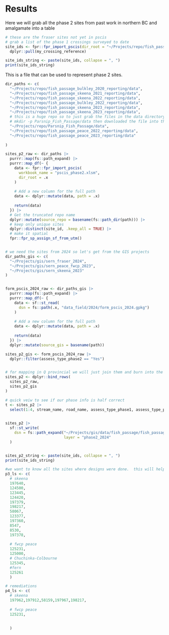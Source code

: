#  Results 

Here we will grab all the phase 2 sites from past work in northern BC and amalgamate into a table

```r
# these are the fraser sites not yet in pscis
# grab a list of the phase 1 crossings surveyed to date
site_ids <- fpr::fpr_import_pscis(dir_root = "~/Projects/repo/fish_passage_fraser_2023_reporting/data") |> 
  dplyr::pull(my_crossing_reference)

site_ids_string <- paste(site_ids, collapse = ", ")
print(site_ids_string)
```

This is a file that can be used to represent phase 2 sites.
```r
dir_paths <- c(
  "~/Projects/repo/fish_passage_bulkley_2020_reporting/data",
  "~/Projects/repo/fish_passage_skeena_2021_reporting/data",
  "~/Projects/repo/fish_passage_skeena_2022_reporting/data",
  "~/Projects/repo/fish_passage_bulkley_2022_reporting/data",
  "~/Projects/repo/fish_passage_skeena_2023_reporting/data",
  "~/Projects/repo/fish_passage_skeena_2023_reporting/data",
  # this is a huge repo so to just grab the files in the data directory we run in the cmd
  # mkdir -p Parsnip_Fish_Passage/data then downloaded the file into there from github
  "~/Projects/repo/Parsnip_Fish_Passage/data",
  "~/Projects/repo/fish_passage_peace_2022_reporting/data",
  "~/Projects/repo/fish_passage_peace_2023_reporting/data"
  
)

sites_p2_raw <- dir_paths |> 
  purrr::map(fs::path_expand) |> 
  purrr::map_df(~ {
    data <- fpr::fpr_import_pscis(
      workbook_name = "pscis_phase2.xlsm",
      dir_root = .x
    )
    
    # Add a new column for the full path
    data <- dplyr::mutate(data, path = .x)
    
    return(data)
  }) |> 
  # Get the truncated repo name
  dplyr::mutate(source_repo = basename(fs::path_dir(path))) |> 
  # keep only unique sites
  dplyr::distinct(site_id, .keep_all = TRUE) |> 
  # make it spatial
  fpr::fpr_sp_assign_sf_from_utm()


# we need the sites from 2024 so let's get from the GIS projects
dir_paths_gis <- c(
  "~/Projects/gis/sern_fraser_2024",
  "~/Projects/gis/sern_peace_fwcp_2023",
  "~/Projects/gis/sern_skeena_2023"
)


form_pscis_2024_raw <- dir_paths_gis |> 
  purrr::map(fs::path_expand) |> 
  purrr::map_df(~ {
    data <- sf::st_read(
      dsn = fs::path(.x, "data_field/2024/form_pscis_2024.gpkg")
    )
    
    # Add a new column for the full path
    data <- dplyr::mutate(data, path = .x)
    
    return(data)
  }) |> 
  dplyr::mutate(source_gis = basename(path)) 

sites_p2_gis <- form_pscis_2024_raw |> 
  dplyr::filter(assess_type_phase2 == "Yes")


# for mapping in Q provincial we will just join them and burn into the project
sites_p2 <- dplyr::bind_rows(
  sites_p2_raw,
  sites_p2_gis
)

# quick veiw to see if our phase info is half correct
t <- sites_p2 |> 
  select(1:4, stream_name, road_name, assess_type_phase1, assess_type_phase2, assess_type_reassessment, assessment_comment, fish_sampling, source_repo, source_gis)
 

sites_p2 |> 
  sf::st_write(
    dsn = fs::path_expand("~/Projects/gis/data/fish_passage/fish_passage_summary.gpkg"),
                          layer = "phase2_2024"
  )


sites_p2_string <- paste(site_ids, collapse = ", ")
print(site_ids_string)

```


```r
#we want to know all the sites where designs were done.  this will help us with our submissions too
p3_ls <- c(
  # skeena
  197640,
  124500,
  123445,
  124420,
  197379,
  198217,
  58067,
  123377,
  197360, 
  8547, 
  8530, 
  197378,
  
  # fwcp peace
  125231, 
  125000,
  # Chuchinka-Colbourne
  125345, 
  #fern
  125261
  )

# remediations
p4_ls <- c(
  # skeena
  197962,197912,58159,197967,198217,
  
  # fwcp peace
  125231,
  
  
  )

```

